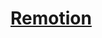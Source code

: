 # [Remotion](https://www.remotion.dev/) <Badge npm="remotion" github="https://github.com/remotion-dev/remotion" />